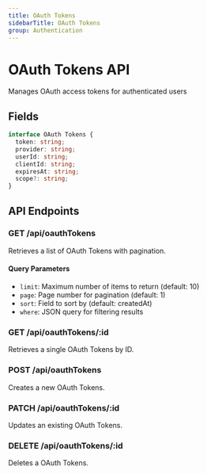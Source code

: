 ```yaml
---
title: OAuth Tokens
sidebarTitle: OAuth Tokens
group: Authentication
---
```



# OAuth Tokens API

Manages OAuth access tokens for authenticated users




## Fields

```typescript
interface OAuth Tokens {
  token: string;
  provider: string;
  userId: string;
  clientId: string;
  expiresAt: string;
  scope?: string;
}
```




## API Endpoints

### GET /api/oauthTokens
Retrieves a list of OAuth Tokens with pagination.

#### Query Parameters
- `limit`: Maximum number of items to return (default: 10)
- `page`: Page number for pagination (default: 1)
- `sort`: Field to sort by (default: createdAt)
- `where`: JSON query for filtering results

### GET /api/oauthTokens/:id
Retrieves a single OAuth Tokens by ID.

### POST /api/oauthTokens
Creates a new OAuth Tokens.

### PATCH /api/oauthTokens/:id
Updates an existing OAuth Tokens.

### DELETE /api/oauthTokens/:id
Deletes a OAuth Tokens.

